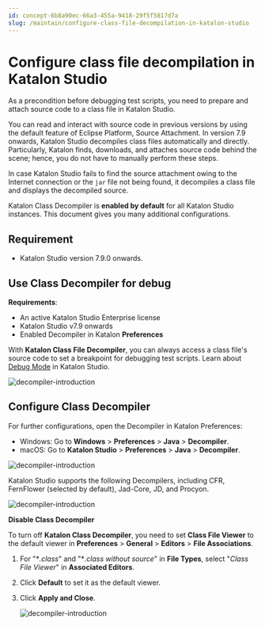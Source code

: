 ```yaml
---
id: concept-6b8a90ec-66a3-455a-9418-29f5f5817d7a
slug: /maintain/configure-class-file-decompilation-in-katalon-studio
---
```


# Configure class file decompilation in Katalon Studio

As a precondition before debugging test scripts, you need to prepare and attach source code to a class file in Katalon Studio.

You can read and interact with source code in previous versions by using the default feature of Eclipse Platform, Source Attachment. In version 7.9 onwards, Katalon Studio decompiles class files automatically and directly. Particularly, Katalon finds, downloads, and attaches source code behind the scene; hence, you do not have to manually perform these steps.

In case Katalon Studio fails to find the source attachment owing to the Internet connection or the <code>jar</code> file not being found, it decompiles a class file and displays the decompiled source.

Katalon Class Decompiler is **enabled by default** for all Katalon Studio instances. This document gives you many additional configurations.

## Requirement

-   Katalon Studio version 7.9.0 onwards.


## Use Class Decompiler for debug

**Requirements**:

-   An active Katalon Studio Enterprise license
-   Katalon Studio v7.9 onwards
-   Enabled Decompiler in Katalon **Preferences**

With **Katalon Class File Decompiler**, you can always access a class file's source code to set a breakpoint for debugging test scripts. Learn about [Debug Mode](/create-tests/debug-a-test-case/debug-a-test-case-in-katalon-studio#) in Katalon Studio.

<img src="https://github.com/katalon-studio/docs-images/raw/master/katalon-studio/docs/execute-a-test-case-or-a-test-suite/decompiler-introduction.png" alt="decompiler-introduction" />

## Configure Class Decompiler

For further configurations, open the Decompiler in Katalon Preferences:

-   Windows: Go to **Windows** &gt; **Preferences** &gt; **Java** &gt; **Decompiler**.
-   macOS: Go to **Katalon Studio** &gt; **Preferences** &gt; **Java** &gt; **Decompiler**.

<img src="https://github.com/katalon-studio/docs-images/raw/master/katalon-studio/docs/class-decompiler/decompiler.png" alt="decompiler-introduction" />

Katalon Studio supports the following Decompilers, including CFR, FernFlower \(selected by default\), Jad-Core, JD, and Procyon.

<img src="https://github.com/katalon-studio/docs-images/raw/master/katalon-studio/docs/class-decompiler/decompilers.png" alt="decompiler-introduction" />

**Disable Class Decompiler**

To turn off **Katalon Class Decompiler**, you need to set **Class File Viewer** to the default viewer in **Preferences** &gt; **General** &gt; **Editors** &gt; **File Associations**.

1.  For "\**.class*" and "\**.class without source*" in **File Types**, select "*Class File Viewer*" in **Associated Editors**.
2.  Click **Default** to set it as the default viewer.
3.  Click **Apply and Close**.

    <img src="https://github.com/katalon-studio/docs-images/raw/master/katalon-studio/docs/class-decompiler/switch.png" alt="decompiler-introduction" />